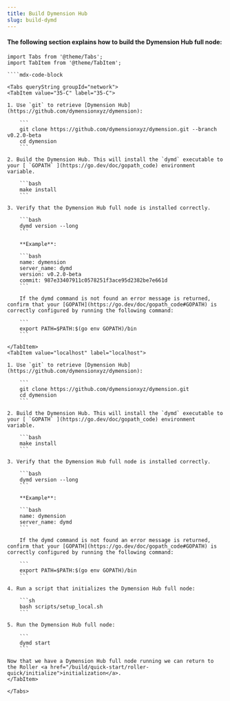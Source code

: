 ```yaml
---
title: Build Dymension Hub
slug: build-dymd
---
```


#### The following section explains how to build the Dymension Hub full node:

`````mdx-code-block
import Tabs from '@theme/Tabs';
import TabItem from '@theme/TabItem';

````mdx-code-block

<Tabs queryString groupId="network">
<TabItem value="35-C" label="35-C">

1. Use `git` to retrieve [Dymension Hub](https://github.com/dymensionxyz/dymension):

    ```
    git clone https://github.com/dymensionxyz/dymension.git --branch v0.2.0-beta
    cd dymension
    ```

2. Build the Dymension Hub. This will install the `dymd` executable to your [ `GOPATH` ](https://go.dev/doc/gopath_code) environment variable.

    ```bash
    make install
    ```

3. Verify that the Dymension Hub full node is installed correctly.

    ```bash
    dymd version --long
    ```

    **Example**:

    ```bash
    name: dymension
    server_name: dymd
    version: v0.2.0-beta
    commit: 987e33407911c0578251f3ace95d2382be7e661d
    ```

    If the dymd command is not found an error message is returned, confirm that your [GOPATH](https://go.dev/doc/gopath_code#GOPATH) is correctly configured by running the following command:

    ```
    export PATH=$PATH:$(go env GOPATH)/bin
    ```

</TabItem>
<TabItem value="localhost" label="localhost">

1. Use `git` to retrieve [Dymension Hub](https://github.com/dymensionxyz/dymension):

    ```
    git clone https://github.com/dymensionxyz/dymension.git
    cd dymension
    ```

2. Build the Dymension Hub. This will install the `dymd` executable to your [ `GOPATH` ](https://go.dev/doc/gopath_code) environment variable.

    ```bash
    make install
    ```

3. Verify that the Dymension Hub full node is installed correctly.

    ```bash
    dymd version --long
    ```

    **Example**:

    ```bash
    name: dymension
    server_name: dymd
    ```

    If the dymd command is not found an error message is returned, confirm that your [GOPATH](https://go.dev/doc/gopath_code#GOPATH) is correctly configured by running the following command:

    ```
    export PATH=$PATH:$(go env GOPATH)/bin
    ```

4. Run a script that initializes the Dymension Hub full node:

    ```sh
    bash scripts/setup_local.sh
    ```

5. Run the Dymension Hub full node:

    ```
    dymd start
    ```

Now that we have a Dymension Hub full node running we can return to the Roller <a href="/build/quick-start/roller-quick/initialize">initialization</a>.
</TabItem>

</Tabs>
`````

